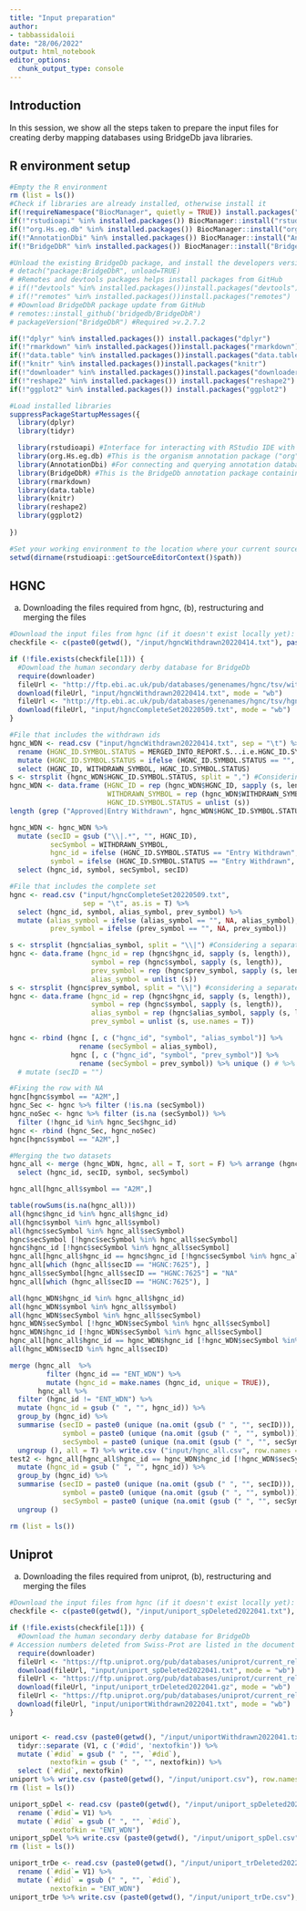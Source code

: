 ---
title: "Input preparation"
author:
- tabbassidaloii
date: "28/06/2022"
output: html_notebook
editor_options: 
  chunk_output_type: console
---

## Introduction
In this session, we show all the steps taken to prepare the input files for creating derby mapping databases using BridgeDb java libraries.

## R environment setup
```{r setup, warning = FALSE, message = FALSE}
#Empty the R environment
rm (list = ls())
#Check if libraries are already installed, otherwise install it
if(!requireNamespace("BiocManager", quietly = TRUE)) install.packages("BiocManager")
if(!"rstudioapi" %in% installed.packages()) BiocManager::install("rstudioapi")
if(!"org.Hs.eg.db" %in% installed.packages()) BiocManager::install("org.Hs.eg.db")  
if(!"AnnotationDbi" %in% installed.packages()) BiocManager::install("AnnotationDbi")
if(!"BridgeDbR" %in% installed.packages()) BiocManager::install("BridgeDbR")

#Unload the existing BridgeDb package, and install the developers version:
# detach("package:BridgeDbR", unload=TRUE)
# #Remotes and devtools packages helps install packages from GitHub
# if(!"devtools" %in% installed.packages())install.packages("devtools")
# if(!"remotes" %in% installed.packages())install.packages("remotes")
# #Download BridgeDbR package update from GitHub
# remotes::install_github('bridgedb/BridgeDbR')
# packageVersion("BridgeDbR") #Required >v.2.7.2

if(!"dplyr" %in% installed.packages()) install.packages("dplyr")
if(!"rmarkdown" %in% installed.packages())install.packages("rmarkdown") 
if(!"data.table" %in% installed.packages())install.packages("data.table")
if(!"knitr" %in% installed.packages())install.packages("knitr")
if(!"downloader" %in% installed.packages())install.packages("downloader")
if(!"reshape2" %in% installed.packages()) install.packages("reshape2")
if(!"ggplot2" %in% installed.packages()) install.packages("ggplot2")

#Load installed libraries
suppressPackageStartupMessages({
  library(dplyr)
  library(tidyr)

  library(rstudioapi) #Interface for interacting with RStudio IDE with R code.
  library(org.Hs.eg.db) #This is the organism annotation package ("org") for Homo sapiens ("Hs"), organized as an AnnotationDbi   package ("db"), using Entrez Gene IDs ("eg") as primary key.
  library(AnnotationDbi) #For connecting and querying annotation databases
  library(BridgeDbR) #This is the BridgeDb annotation package containing multiple species, using Ensembl Gene IDs ("En") as primary key. Current release: v2.6.0
  library(rmarkdown)
  library(data.table)
  library(knitr)
  library(reshape2)
  library(ggplot2)
  
})

#Set your working environment to the location where your current source file is saved into.
setwd(dirname(rstudioapi::getSourceEditorContext()$path))
```

## HGNC
(a) Downloading the files required from hgnc, (b), restructuring and merging the files

```{r HGNC, warning = FALSE, message = FALSE}
#Download the input files from hgnc (if it doesn't exist locally yet):
checkfile <- c(paste0(getwd(), "/input/hgncWithdrawn20220414.txt"), paste0(getwd(), "/input/hgncCompleteSet20220509.txt"))

if (!file.exists(checkfile[1])) {
  #Download the human secondary derby database for BridgeDb
  require(downloader)
  fileUrl <- "http://ftp.ebi.ac.uk/pub/databases/genenames/hgnc/tsv/withdrawn.txt"
  download(fileUrl, "input/hgncWithdrawn20220414.txt", mode = "wb")
  fileUrl <- "http://ftp.ebi.ac.uk/pub/databases/genenames/hgnc/tsv/hgnc_complete_set.txt"
  download(fileUrl, "input/hgncCompleteSet20220509.txt", mode = "wb")
}

#File that includes the withdrawn ids
hgnc_WDN <- read.csv ("input/hgncWithdrawn20220414.txt", sep = "\t") %>%
  rename (HGNC_ID.SYMBOL.STATUS = MERGED_INTO_REPORT.S...i.e.HGNC_ID.SYMBOL.STATUS.) %>%
  mutate (HGNC_ID.SYMBOL.STATUS = ifelse (HGNC_ID.SYMBOL.STATUS == "", STATUS, HGNC_ID.SYMBOL.STATUS)) %>%
  select (HGNC_ID, WITHDRAWN_SYMBOL, HGNC_ID.SYMBOL.STATUS)
s <- strsplit (hgnc_WDN$HGNC_ID.SYMBOL.STATUS, split = ",") #Considering a separate row for each id in case an id is splited in multiple
hgnc_WDN <- data.frame (HGNC_ID = rep (hgnc_WDN$HGNC_ID, sapply (s, length)),
                        WITHDRAWN_SYMBOL = rep (hgnc_WDN$WITHDRAWN_SYMBOL, sapply (s, length)),
                        HGNC_ID.SYMBOL.STATUS = unlist (s))
length (grep ("Approved|Entry Withdrawn", hgnc_WDN$HGNC_ID.SYMBOL.STATUS)) == nrow (hgnc_WDN) #Checking if all the new ids are approved

hgnc_WDN <- hgnc_WDN %>%
  mutate (secID = gsub ("\\|.*", "", HGNC_ID),
          secSymbol = WITHDRAWN_SYMBOL,
          hgnc_id = ifelse (HGNC_ID.SYMBOL.STATUS == "Entry Withdrawn", "ENT_WDN", gsub ("\\|.*", "", HGNC_ID.SYMBOL.STATUS)),
          symbol = ifelse (HGNC_ID.SYMBOL.STATUS == "Entry Withdrawn", "ENT_WDN", gsub (".*\\|", "", gsub ("\\|App.*", "", HGNC_ID.SYMBOL.STATUS)))) %>%
  select (hgnc_id, symbol, secSymbol, secID)

#File that includes the complete set
hgnc <- read.csv ("input/hgncCompleteSet20220509.txt",
                  sep = "\t", as.is = T) %>%
  select (hgnc_id, symbol, alias_symbol, prev_symbol) %>% 
  mutate (alias_symbol = ifelse (alias_symbol == "", NA, alias_symbol),
          prev_symbol = ifelse (prev_symbol == "", NA, prev_symbol))

s <- strsplit (hgnc$alias_symbol, split = "\\|") #Considering a separate row for each id in case an id is splited in multiple (alias_symbol)
hgnc <- data.frame (hgnc_id = rep (hgnc$hgnc_id, sapply (s, length)),
                    symbol = rep (hgnc$symbol, sapply (s, length)),
                    prev_symbol = rep (hgnc$prev_symbol, sapply (s, length)),
                    alias_symbol = unlist (s))
s <- strsplit (hgnc$prev_symbol, split = "\\|") #considering a separate row for each id in case an id is splited in multiple (prev_symbol)
hgnc <- data.frame (hgnc_id = rep (hgnc$hgnc_id, sapply (s, length)),
                    symbol = rep (hgnc$symbol, sapply (s, length)),
                    alias_symbol = rep (hgnc$alias_symbol, sapply (s, length)),
                    prev_symbol = unlist (s, use.names = T))

hgnc <- rbind (hgnc [, c ("hgnc_id", "symbol", "alias_symbol")] %>%
                 rename (secSymbol = alias_symbol),
               hgnc [, c ("hgnc_id", "symbol", "prev_symbol")] %>%
                 rename (secSymbol = prev_symbol)) %>% unique () # %>%
  # mutate (secID = "")

#Fixing the row with NA
hgnc[hgnc$symbol == "A2M",]
hgnc_Sec <- hgnc %>% filter (!is.na (secSymbol))
hgnc_noSec <- hgnc %>% filter (is.na (secSymbol)) %>%
  filter (!hgnc_id %in% hgnc_Sec$hgnc_id)
hgnc <- rbind (hgnc_Sec, hgnc_noSec)
hgnc[hgnc$symbol == "A2M",]

#Merging the two datasets
hgnc_all <- merge (hgnc_WDN, hgnc, all = T, sort = F) %>% arrange (hgnc_id) %>%
  select (hgnc_id, secID, symbol, secSymbol) 

hgnc_all[hgnc_all$symbol == "A2M",]

table(rowSums(is.na(hgnc_all)))
all(hgnc$hgnc_id %in% hgnc_all$hgnc_id)
all(hgnc$symbol %in% hgnc_all$symbol)
all(hgnc$secSymbol %in% hgnc_all$secSymbol)
hgnc$secSymbol [!hgnc$secSymbol %in% hgnc_all$secSymbol]
hgnc$hgnc_id [!hgnc$secSymbol %in% hgnc_all$secSymbol]
hgnc_all[hgnc_all$hgnc_id == hgnc$hgnc_id [!hgnc$secSymbol %in% hgnc_all$secSymbol], ]
hgnc_all[which (hgnc_all$secID == "HGNC:7625"), ]
hgnc_all$secSymbol[hgnc_all$secID == "HGNC:7625"] = "NA"
hgnc_all[which (hgnc_all$secID == "HGNC:7625"), ]

all(hgnc_WDN$hgnc_id %in% hgnc_all$hgnc_id)
all(hgnc_WDN$symbol %in% hgnc_all$symbol)
all(hgnc_WDN$secSymbol %in% hgnc_all$secSymbol)
hgnc_WDN$secSymbol [!hgnc_WDN$secSymbol %in% hgnc_all$secSymbol]
hgnc_WDN$hgnc_id [!hgnc_WDN$secSymbol %in% hgnc_all$secSymbol]
hgnc_all[hgnc_all$hgnc_id == hgnc_WDN$hgnc_id [!hgnc_WDN$secSymbol %in% hgnc_all$secSymbol], ]
all(hgnc_WDN$secID %in% hgnc_all$secID)

merge (hgnc_all  %>%
         filter (hgnc_id == "ENT_WDN") %>%
         mutate (hgnc_id = make.names (hgnc_id, unique = TRUE)),
       hgnc_all %>%
  filter (hgnc_id != "ENT_WDN") %>%
  mutate (hgnc_id = gsub (" ", "", hgnc_id)) %>%
  group_by (hgnc_id) %>%
  summarise (secID = paste0 (unique (na.omit (gsub (" ", "", secID))), collapse = "; "),
             symbol = paste0 (unique (na.omit (gsub (" ", "", symbol))), collapse = "; "),
             secSymbol = paste0 (unique (na.omit (gsub (" ", "", secSymbol))), collapse = "; ")) %>%
  ungroup (), all = T) %>% write.csv ("input/hgnc_all.csv", row.names = F)
test2 <- hgnc_all[hgnc_all$hgnc_id == hgnc_WDN$hgnc_id [!hgnc_WDN$secSymbol %in% hgnc_all$secSymbol], ] %>%
  mutate (hgnc_id = gsub (" ", "", hgnc_id)) %>%
  group_by (hgnc_id) %>%
  summarise (secID = paste0 (unique (na.omit (gsub (" ", "", secID))), collapse = "; "),
             symbol = paste0 (unique (na.omit (gsub (" ", "", symbol))), collapse = "; "),
             secSymbol = paste0 (unique (na.omit (gsub (" ", "", secSymbol))), collapse = "; ")) %>%
  ungroup ()

rm (list = ls())
```

## Uniprot
(a) Downloading the files required from uniprot, (b), restructuring and merging the files

```{r uniprot, warning = FALSE, message = FALSE}
#Download the input files from hgnc (if it doesn't exist locally yet):
checkfile <- c(paste0(getwd(), "/input/uniport_spDeleted2022041.txt"), paste0(getwd(), "/input/uniport_trDeleted2022041.gz"), paste0(getwd(), "/input/uniportWithdrawn2022041.txt"))

if (!file.exists(checkfile[1])) {
  #Download the human secondary derby database for BridgeDb
# Accession numbers deleted from Swiss-Prot are listed in the document file delac_sp.txt and those deleted from TrEMBL are listed in delac_tr.txt.
  require(downloader)
  fileUrl <- "https://ftp.uniprot.org/pub/databases/uniprot/current_release/knowledgebase/complete/docs/delac_sp.txt"
  download(fileUrl, "input/uniport_spDeleted2022041.txt", mode = "wb")
  fileUrl <- "https://ftp.uniprot.org/pub/databases/uniprot/current_release/knowledgebase/complete/docs/delac_tr.txt.gz"
  download(fileUrl, "input/uniport_trDeleted2022041.gz", mode = "wb")
  fileUrl <- "https://ftp.uniprot.org/pub/databases/uniprot/current_release/knowledgebase/complete/docs/sec_ac.txt"
  download(fileUrl, "input/uniportWithdrawn2022041.txt", mode = "wb")
}


uniport <- read.csv (paste0(getwd(), "/input/uniportWithdrawn2022041.txt"), sep = ",", skip = 31, header = F) %>%
  tidyr::separate (V1, c ('#did', 'nextofkin')) %>%
  mutate (`#did` = gsub (" ", "", `#did`),
          nextofkin = gsub (" ", "", nextofkin)) %>% 
  select (`#did`, nextofkin) 
uniport %>% write.csv (paste0(getwd(), "/input/uniport.csv"), row.names = F)
rm (list = ls())

uniport_spDel <- read.csv (paste0(getwd(), "/input/uniport_spDeleted2022041.txt"), sep = ",", skip = 27, header = F) %>%
  rename (`#did`= V1) %>%
  mutate (`#did` = gsub (" ", "", `#did`),
          nextofkin = "ENT_WDN") 
uniport_spDel %>% write.csv (paste0(getwd(), "/input/uniport_spDel.csv"), row.names = F)
rm (list = ls())

uniport_trDe <- read.csv (paste0(getwd(), "/input/uniport_trDeleted2022041.gz"), sep = ",", skip = 27, header = F) %>%
  rename (`#did`= V1) %>%
  mutate (`#did` = gsub (" ", "", `#did`),
          nextofkin = "ENT_WDN") 
uniport_trDe %>% write.csv (paste0(getwd(), "/input/uniport_trDe.csv"), row.names = F)
```